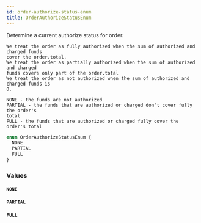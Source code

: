 ```yaml
---
id: order-authorize-status-enum
title: OrderAuthorizeStatusEnum
---
```


Determine a current authorize status for order.

    We treat the order as fully authorized when the sum of authorized and charged funds
    cover the order.total.
    We treat the order as partially authorized when the sum of authorized and charged
    funds covers only part of the order.total
    We treat the order as not authorized when the sum of authorized and charged funds is
    0.

    NONE - the funds are not authorized
    PARTIAL - the funds that are authorized or charged don't cover fully the order's
    total
    FULL - the funds that are authorized or charged fully cover the order's total

```graphql
enum OrderAuthorizeStatusEnum {
  NONE
  PARTIAL
  FULL
}
```

### Values

#### `NONE`

#### `PARTIAL`

#### `FULL`
